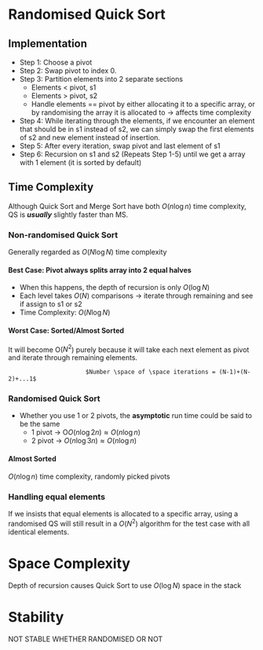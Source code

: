 # Randomised Quick Sort

## Implementation

- Step 1: Choose a pivot
- Step 2: Swap pivot to index 0.
- Step 3: Partition elements into 2 separate sections
  - Elements < pivot, s1
  - Elements > pivot, s2
  - Handle elements == pivot by either allocating it to a specific array, or by randomising the array it is allocated to → affects time complexity
- Step 4: While iterating through the elements, if we encounter an element that should be in s1 instead of s2, we can simply swap the first elements of s2 and new element instead of insertion.
- Step 5: After every iteration, swap pivot and last element of s1
- Step 6: Recursion on s1 and s2 (Repeats Step 1-5) until we get a array with 1 element (it is sorted by default)

## Time Complexity

Although Quick Sort and Merge Sort have both $O(n \log n)$ time complexity, QS is **_usually_** slightly faster than MS.

### Non-randomised Quick Sort

Generally regarded as $O(N \log N)$ time complexity

#### Best Case: Pivot always splits array into 2 equal halves

- When this happens, the depth of recursion is only $O(\log N)$
- Each level takes $O(N)$ comparisons → iterate through remaining and see if assign to s1 or s2
- Time Complexity: $O(N \log N)$

#### Worst Case: Sorted/Almost Sorted

It will become O($N^2$) purely because it will take each next element as pivot and iterate through remaining elements.

                          $Number \space of \space iterations = (N-1)+(N-2)+...1$

### Randomised Quick Sort

- Whether you use 1 or 2 pivots, the **asymptotic** run time could be said to be the same
  - 1 pivot → O$O(n\log 2n) \approx O(n\log n)$
  - 2 pivot → $O(n\log 3n) \approx O(n\log n)$

#### Almost Sorted

$O(n\log n)$ time complexity, randomly picked pivots

### Handling equal elements

If we insists that equal elements is allocated to a specific array, using a randomised QS will still result in a $O(N^2)$ algorithm for the test case with all identical elements.

# Space Complexity

Depth of recursion causes Quick Sort to use $O(\log N)$ space in the stack

# Stability

NOT STABLE WHETHER RANDOMISED OR NOT
